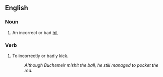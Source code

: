 ==English==

===Noun===
{{en-noun}}

# {{sports}} An incorrect or bad [[hit]]

===Verb===
{{en-verb}}

# {{transitive}} To incorrectly or badly kick.
#: ''Although Buchemeir mishit the ball, he still managed to pocket the red.''
